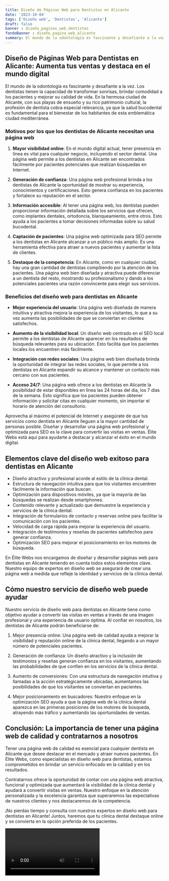 ```yaml
---
title: Diseño de Páginas Web para Dentistas en Alicante
date: '2023-10-04'
tags: ['Diseño web', 'Dentistas', 'Alicante']
draft: false
banner : diseño_paginas_web_dentistas
fondoBanner : diseño_pagina_web_alicante
summary: El mundo de la odontología es fascinante y desafiante a la vez. Los dentistas tienen la capacidad de transformar sonrisas, brindar comodidad a los pacientes y mejorar su calidad de vida. En la hermosa ciudad de Alicante, con sus playas de ensueño y su rico patrimonio cultural, la profesión de dentista cobra especial relevancia, ya que la salud bucodental es fundamental para el bienestar de los habitantes de esta emblemática ciudad mediterránea.
---
```


## Diseño de Páginas Web para Dentistas en Alicante: Aumenta tus ventas y destaca en el mundo digital

El mundo de la odontología es fascinante y desafiante a la vez. Los dentistas tienen la capacidad de transformar sonrisas, brindar comodidad a los pacientes y mejorar su calidad de vida. En la hermosa ciudad de Alicante, con sus playas de ensueño y su rico patrimonio cultural, la profesión de dentista cobra especial relevancia, ya que la salud bucodental es fundamental para el bienestar de los habitantes de esta emblemática ciudad mediterránea.

### Motivos por los que los dentistas de Alicante necesitan una página web

1. **Mayor visibilidad online**: En el mundo digital actual, tener presencia en línea es vital para cualquier negocio, incluyendo el sector dental. Una página web permite a los dentistas en Alicante ser encontrados fácilmente por pacientes potenciales que realizan búsquedas en Internet.

2. **Generación de confianza**: Una página web profesional brinda a los dentistas de Alicante la oportunidad de mostrar su experiencia, conocimientos y certificaciones. Esto genera confianza en los pacientes y fortalece su reputación en el sector.

3. **Información accesible**: Al tener una página web, los dentistas pueden proporcionar información detallada sobre los servicios que ofrecen, como implantes dentales, ortodoncia, blanqueamiento, entre otros. Esto ayuda a los pacientes a tomar decisiones informadas sobre su salud bucodental.

4. **Captación de pacientes**: Una página web optimizada para SEO permite a los dentistas en Alicante alcanzar a un público más amplio. Es una herramienta efectiva para atraer a nuevos pacientes y aumentar la lista de clientes.

5. **Destaque de la competencia**: En Alicante, como en cualquier ciudad, hay una gran cantidad de dentistas compitiendo por la atención de los pacientes. Una página web bien diseñada y atractiva puede diferenciar a un dentista del resto, mostrando su profesionalismo y dando a los potenciales pacientes una razón convincente para elegir sus servicios.

### Beneficios del diseño web para dentistas en Alicante

- **Mejor experiencia del usuario**: Una página web diseñada de manera intuitiva y atractiva mejora la experiencia de los visitantes, lo que a su vez aumenta las posibilidades de que se conviertan en clientes satisfechos.

- **Aumento de la visibilidad local**: Un diseño web centrado en el SEO local permite a los dentistas de Alicante aparecer en los resultados de búsqueda relevantes para su ubicación. Esto facilita que los pacientes locales los encuentren más fácilmente.

- **Integración con redes sociales**: Una página web bien diseñada brinda la oportunidad de integrar las redes sociales, lo que permite a los dentistas en Alicante expandir su alcance y mantener un contacto más cercano con sus pacientes.

- **Acceso 24/7**: Una página web ofrece a los dentistas en Alicante la posibilidad de estar disponibles en línea las 24 horas del día, los 7 días de la semana. Esto significa que los pacientes pueden obtener información y solicitar citas en cualquier momento, sin importar el horario de atención del consultorio.

Aprovecha al máximo el potencial de Internet y asegúrate de que tus servicios como dentista en Alicante lleguen a la mayor cantidad de personas posible. Diseñar y desarrollar una página web profesional y optimizada para SEO es la clave para convertir las visitas en ventas. Élite Webs está aquí para ayudarte a destacar y alcanzar el éxito en el mundo digital.

<GifSeo />

<Cta />

## Elementos clave del diseño web exitoso para dentistas en Alicante

- Diseño atractivo y profesional acorde al estilo de la clínica dental.
- Estructura de navegación intuitiva para que los visitantes encuentren fácilmente la información que buscan.
- Optimización para dispositivos móviles, ya que la mayoría de las búsquedas se realizan desde smartphones.
- Contenido relevante y actualizado que demuestre la experiencia y servicios de la clínica dental.
- Integración de formularios de contacto y reservas online para facilitar la comunicación con los pacientes.
- Velocidad de carga rápida para mejorar la experiencia del usuario.
- Integración de testimonios y reseñas de pacientes satisfechos para generar confianza.
- Optimización SEO para mejorar el posicionamiento en los motores de búsqueda.

En Élite Webs nos encargamos de diseñar y desarrollar páginas web para dentistas en Alicante teniendo en cuenta todos estos elementos clave. Nuestro equipo de expertos en diseño web se asegurará de crear una página web a medida que refleje la identidad y servicios de la clínica dental.

## Cómo nuestro servicio de diseño web puede ayudar

Nuestro servicio de diseño web para dentistas en Alicante tiene como objetivo ayudar a convertir las visitas en ventas a través de una imagen profesional y una experiencia de usuario óptima. Al confiar en nosotros, los dentistas de Alicante podrán beneficiarse de:

1. Mejor presencia online: Una página web de calidad ayuda a mejorar la visibilidad y reputación online de la clínica dental, llegando a un mayor número de potenciales pacientes.

2. Generación de confianza: Un diseño atractivo y la inclusión de testimonios y reseñas generan confianza en los visitantes, aumentando las probabilidades de que confíen en los servicios de la clínica dental.

3. Aumento de conversiones: Con una estructura de navegación intuitiva y llamadas a la acción estratégicamente ubicadas, aumentamos las posibilidades de que los visitantes se conviertan en pacientes.

4. Mejor posicionamiento en buscadores: Nuestro enfoque en la optimización SEO ayuda a que la página web de la clínica dental aparezca en las primeras posiciones de los motores de búsqueda, atrayendo más tráfico y aumentando las oportunidades de ventas.

## Conclusión: La importancia de tener una página web de calidad y contratarnos a nosotros

Tener una página web de calidad es esencial para cualquier dentista en Alicante que desee destacar en el mercado y atraer nuevos pacientes. En Élite Webs, como especialistas en diseño web para dentistas, estamos comprometidos en brindar un servicio enfocado en la calidad y en los resultados.

Contratarnos ofrece la oportunidad de contar con una página web atractiva, funcional y optimizada que aumentará la visibilidad de la clínica dental y ayudará a convertir visitas en ventas. Nuestro enfoque en la atención personalizada y la excelencia garantiza que superaremos las expectativas de nuestros clientes y nos destacaremos de la competencia.

¡No pierdas tiempo y consulta con nuestros expertos en diseño web para dentistas en Alicante! Juntos, haremos que tu clínica dental destaque online y se convierta en la opción preferida de los pacientes.

<Video />

<CtaBot job='Dentistas' city='Alicante'/>

<Gmaps query='Alicante+españa+maps' />